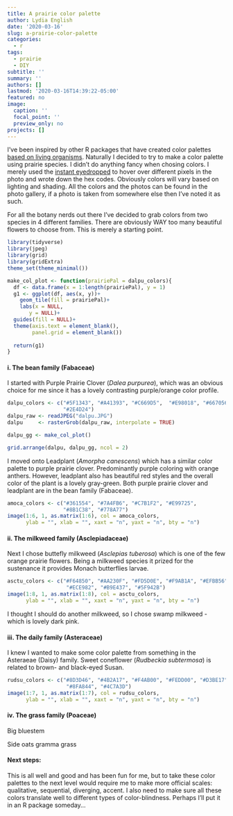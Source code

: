 ```yaml
---
title: A prairie color palette
author: Lydia English
date: '2020-03-16'
slug: a-prairie-color-palette
categories:
  - r
tags:
  - prairie
  - DIY
subtitle: ''
summary: ''
authors: []
lastmod: '2020-03-16T14:39:22-05:00'
featured: no
image:
  caption: ''
  focal_point: ''
  preview_only: no
projects: []
---
```


I've been inspired by other R packages that have created color palettes [based on living organisms](https://nschiett.github.io/fishualize/index.html). Naturally I decided to try to make a color palette using prairie species. I didn't do anything fancy when chosing colors. I merely used the [instant eyedropped](http://instant-eyedropper.com/) to hover over different pixels in the photo and wrote down the hex codes. Obviously colors will vary based on lighting and shading. All the colors and the photos can be found in the photo gallery, if a photo is taken from somewhere else then I've noted it as such. 

For all the botany nerds out there I've decided to grab colors from two species in 4 different families. There are obviously WAY too many beautiful flowers to choose from. This is merely a starting point. 

```r
library(tidyverse)
library(jpeg)
library(grid)
library(gridExtra)
theme_set(theme_minimal())
```
```r

make_col_plot <- function(prairiePal = dalpu_colors){
  df <- data.frame(x = 1:length(prairiePal), y = 1)
  g1 <- ggplot(df, aes(x, y))+
    geom_tile(fill = prairiePal)+
    labs(x = NULL,
       y = NULL)+
  guides(fill = NULL)+
  theme(axis.text = element_blank(),
        panel.grid = element_blank())
  
  return(g1)
}
```


#### i. The bean family (Fabaceae)

I started with Purple Prairie Clover (*Dalea purpurea*), which was an obvious choice for me since it has a lovely contrasting purple/orange color profile.  

```r
dalpu_colors <- c("#5F1343", "#A41393", "#C669D5",  "#E98018", "#667056",
                  "#2E4D24")
dalpu_raw <- readJPEG("dalpu.JPG")
dalpu     <- rasterGrob(dalpu_raw, interpolate = TRUE)

dalpu_gg <- make_col_plot()

grid.arrange(dalpu, dalpu_gg, ncol = 2)
```


I moved onto Leadplant (*Amorpha canescens*) which has a similar color palette to purple prairie clover. Predominantly purple coloring with orange anthers. However, leadplant also has beautiful red styles and the overall color of the plant is a lovely gray-green. Both purple prairie clover and leadplant are in the bean family (Fabaceae). 

```r
amoca_colors <- c("#361554", "#7A4FB6", "#C7B1F2", "#E99725", 
                  "#8B1C38", "#778A77")
image(1:6, 1, as.matrix(1:6), col = amoca_colors,
      ylab = "", xlab = "", xaxt = "n", yaxt = "n", bty = "n")
```


#### ii. The milkweed family (Asclepiadaceae)

Next I chose buttefly milkweed (*Asclepias tuberosa*) which is one of the few orange prairie flowers. Being a milkweed species it prized for the sustenance it provides Monach butterflies larvae.  

```r
asctu_colors <- c("#F64850", "#AA230F", "#FD5D0E", "#F9AB1A", "#EFBB56", 
                   "#ECE982", "#B9E437", "#5F942B")
image(1:8, 1, as.matrix(1:8), col = asctu_colors,
      ylab = "", xlab = "", xaxt = "n", yaxt = "n", bty = "n")
```

I thought I should do another milkweed, so I chose swamp milkweed - which is lovely dark pink. 

#### iii. The daily family (Asteraceae)

I knew I wanted to make some color palette from something in the Asteraeae (Daisy) family. Sweet coneflower (*Rudbeckia subtermosa*) is related to brown- and black-eyed Susan. 

```r
rudsu_colors <- c("#8D3D46", "#4B2A17", "#F4AB00", "#FEDD00", "#D3BE17", 
                   "#8FA844", "#4C7A3D")
image(1:7, 1, as.matrix(1:7), col = rudsu_colors,
      ylab = "", xlab = "", xaxt = "n", yaxt = "n", bty = "n")
```

#### iv. The grass family (Poaceae) 

Big bluestem


Side oats gramma grass


#### Next steps: 

This is all well and good and has been fun for me, but to take these color palettes to the next level would require me to make more official scales: qualitative, sequential, diverging, accent. I also need to make sure all these colors translate well to different types of color-blindness. Perhaps I'll put it in an R package someday...
